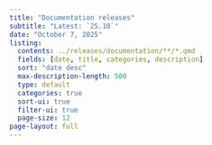 ```yaml
---
title: "Documentation releases"
subtitle: "Latest: `25.10`"
date: "October 7, 2025"
listing:
  contents: ../releases/documentation/**/*.qmd
  fields: [date, title, categories, description]
  sort: "date desc"
  max-description-length: 500
  type: default
  categories: true
  sort-ui: true
  filter-ui: true
  page-size: 12
page-layout: full
---
```


```{=html}
<style>

// Pagination at the bottom of the page
.page-item.active .page-link {
  background-color: #de257e !important;
  border-color: #de257e !important;
  color: white !important;
}

li.page-item.active > a.page-link {
  background-color: #de257e !important;
  border-color: #de257e !important;
  color: white !important;
}

.page-item.active .page-link:hover {
  background-color: #f78ab2 !important; /* 50% lighter */
  border-color: #f78ab2 !important;
  color: #333 !important; /* contrast text */
}

.toc-actions {
  display: none !important;
}
</style>
```